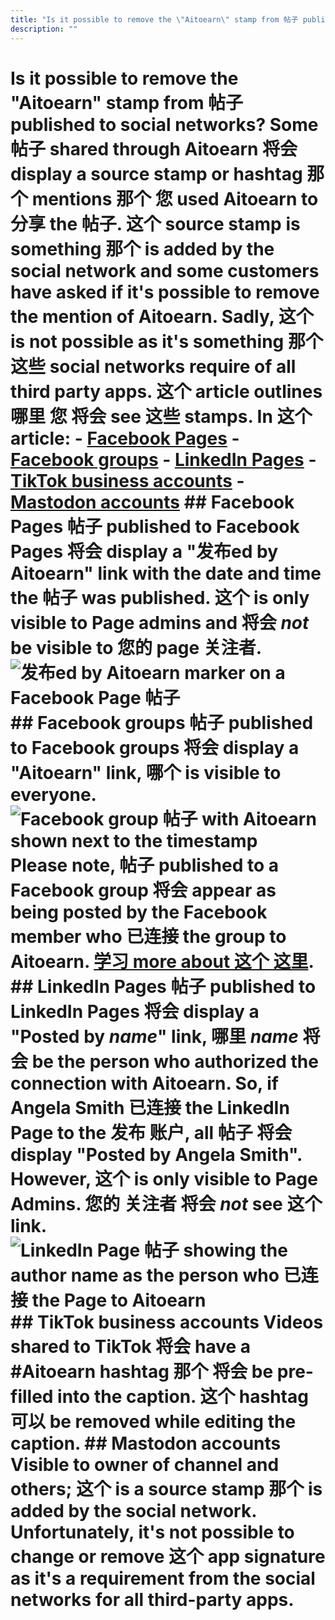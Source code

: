 ```yaml
---
title: "Is it possible to remove the \"Aitoearn\" stamp from 帖子 published to social networks?"
description: ""
---
```


# Is it possible to remove the "Aitoearn" stamp from 帖子 published to social networks? Some 帖子 shared through Aitoearn 将会 display a source stamp or hashtag 那个 mentions 那个 您 used Aitoearn to 分享 the 帖子. 这个 source stamp is something 那个 is added by the social network and some customers have asked if it's possible to remove the mention of Aitoearn. Sadly, 这个 is not possible as it's something 那个 这些 social networks require of all third party apps. 这个 article outlines 哪里 您 将会 see 这些 stamps. In 这个 article: - [Facebook Pages](#Facebook-Pages-1vSXg) - [Facebook groups](#Facebook-groups-yagxZ) - [LinkedIn Pages](#LinkedIn-Pages-z-1l7) - [TikTok business accounts](#TikTok-business-accounts-1vq5t) - [Mastodon accounts](#Mastodon-accounts-hl52w) ## Facebook Pages 帖子 published to Facebook Pages 将会 display a "发布ed by Aitoearn" link with the date and time the 帖子 was published. 这个 is only visible to Page admins and 将会 ***not*** be visible to 您的 page 关注者. ![发布ed by Aitoearn marker on a Facebook Page 帖子](//d33v4339jhl8k0.cloudfront.net/docs/assets/64cb6cf86d4a3e191f237e66/images/6520883205231a0b51d23689/file-qcUSJDsjVf.jpg) ## Facebook groups 帖子 published to Facebook groups 将会 display a "Aitoearn" link, 哪个 is visible to everyone. ![Facebook group 帖子 with Aitoearn shown next to the timestamp](//d33v4339jhl8k0.cloudfront.net/docs/assets/64cb6cf86d4a3e191f237e66/images/6520887705231a0b51d2368a/file-C74Mr9CRtG.jpg) Please note, 帖子 published to a Facebook group 将会 appear as being posted by the Facebook member who 已连接 the group to Aitoearn. [学习 more about 这个 这里](https://aitoearn.helpscoutdocs.com/article/555-using-Facebook-with-aitoearn#h_01HBC1AQQF86DTVSZVR5C9C2VV). ## LinkedIn Pages 帖子 published to LinkedIn Pages 将会 display a "Posted by *name*" link, 哪里 *name* 将会 be the person who authorized the connection with Aitoearn. So, if Angela Smith 已连接 the LinkedIn Page to the 发布 账户, all 帖子 将会 display "Posted by Angela Smith". However, 这个 is only visible to Page Admins. 您的 关注者 将会 ***not*** see 这个 link. ![LinkedIn Page 帖子 showing the author name as the person who 已连接 the Page to Aitoearn](//d33v4339jhl8k0.cloudfront.net/docs/assets/64cb6cf86d4a3e191f237e66/images/65149984556a3e3cf18cc00b/img-1662243-1695848834-592435172.png) ## TikTok business accounts Videos shared to TikTok 将会 have a **#Aitoearn** hashtag 那个 将会 be pre-filled into the caption. 这个 hashtag 可以 be removed while editing the caption. ## Mastodon accounts Visible to owner of channel and others; 这个 is a source stamp 那个 is added by the social network. Unfortunately, it's not possible to change or remove 这个 app signature as it's a requirement from the social networks for all third-party apps.
